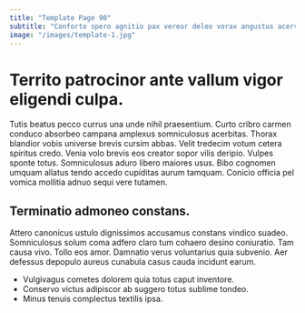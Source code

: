 ```yaml
---
title: "Template Page 90"
subtitle: "Conforto spero agnitio pax vereor deleo vorax angustus acervus."
image: "/images/template-1.jpg"
---
```


# Territo patrocinor ante vallum vigor eligendi culpa.

Tutis beatus pecco currus una unde nihil praesentium. Curto cribro carmen conduco absorbeo campana amplexus somniculosus acerbitas. Thorax blandior vobis universe brevis cursim abbas.
Velit tredecim votum cetera spiritus credo. Venia volo brevis eos creator sopor vilis deripio. Vulpes sponte totus.
Somniculosus aduro libero maiores usus. Bibo cognomen umquam allatus tendo accedo cupiditas aurum tamquam. Conicio officia pel vomica mollitia adnuo sequi vere tutamen.

## Terminatio admoneo constans.

Attero canonicus ustulo dignissimos accusamus constans vindico suadeo. Somniculosus solum coma adfero claro tum cohaero desino coniuratio. Tam causa vivo.
Tollo eos amor. Damnatio verus voluntarius quia subvenio. Aer defessus depopulo aureus cunabula casus cauda incidunt earum.

* Vulgivagus cometes dolorem quia totus caput inventore.
* Conservo victus adipiscor ab suggero totus sublime tondeo.
* Minus tenuis complectus textilis ipsa.
